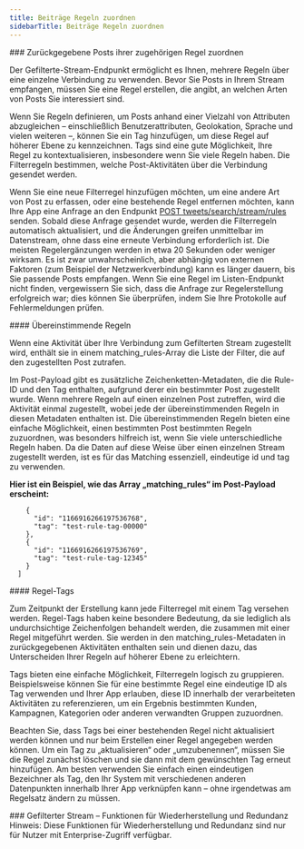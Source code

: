 ```yaml
---
title: Beiträge Regeln zuordnen
sidebarTitle: Beiträge Regeln zuordnen
---
```


<div id="matching-returned-posts-to-their-associated-rule">
  ### Zurückgegebene Posts ihrer zugehörigen Regel zuordnen
</div>

Der Gefilterte-Stream-Endpunkt ermöglicht es Ihnen, mehrere Regeln über eine einzelne Verbindung zu verwenden. Bevor Sie Posts in Ihrem Stream empfangen, müssen Sie eine Regel erstellen, die angibt, an welchen Arten von Posts Sie interessiert sind.

Wenn Sie Regeln definieren, um Posts anhand einer Vielzahl von Attributen abzugleichen – einschließlich Benutzerattributen, Geolokation, Sprache und vielen weiteren –, können Sie ein Tag hinzufügen, um diese Regel auf höherer Ebene zu kennzeichnen. Tags sind eine gute Möglichkeit, Ihre Regel zu kontextualisieren, insbesondere wenn Sie viele Regeln haben. Die Filterregeln bestimmen, welche Post-Aktivitäten über die Verbindung gesendet werden.

Wenn Sie eine neue Filterregel hinzufügen möchten, um eine andere Art von Post zu erfassen, oder eine bestehende Regel entfernen möchten, kann Ihre App eine Anfrage an den Endpunkt [POST tweets/search/stream/rules](/de/x-api/posts/filtered-stream#post-2-tweets-search-stream-rules) senden. Sobald diese Anfrage gesendet wurde, werden die Filterregeln automatisch aktualisiert, und die Änderungen greifen unmittelbar im Datenstream, ohne dass eine erneute Verbindung erforderlich ist. Die meisten Regelergänzungen werden in etwa 20 Sekunden oder weniger wirksam. Es ist zwar unwahrscheinlich, aber abhängig von externen Faktoren (zum Beispiel der Netzwerkverbindung) kann es länger dauern, bis Sie passende Posts empfangen. Wenn Sie eine Regel im Listen-Endpunkt nicht finden, vergewissern Sie sich, dass die Anfrage zur Regelerstellung erfolgreich war; dies können Sie überprüfen, indem Sie Ihre Protokolle auf Fehlermeldungen prüfen.

<div id="matching-rules">
  #### Übereinstimmende Regeln
</div>

Wenn eine Aktivität über Ihre Verbindung zum Gefilterten Stream zugestellt wird, enthält sie in einem matching\_rules-Array die Liste der Filter, die auf den zugestellten Post zutrafen.

Im Post-Payload gibt es zusätzliche Zeichenketten-Metadaten, die die Rule-ID und den Tag enthalten, aufgrund derer ein bestimmter Post zugestellt wurde. Wenn mehrere Regeln auf einen einzelnen Post zutreffen, wird die Aktivität einmal zugestellt, wobei jede der übereinstimmenden Regeln in diesen Metadaten enthalten ist. Die übereinstimmenden Regeln bieten eine einfache Möglichkeit, einen bestimmten Post bestimmten Regeln zuzuordnen, was besonders hilfreich ist, wenn Sie viele unterschiedliche Regeln haben. Da die Daten auf diese Weise über einen einzelnen Stream zugestellt werden, ist es für das Matching essenziell, eindeutige id und tag zu verwenden.

**Hier ist ein Beispiel, wie das Array „matching\_rules“ im Post-Payload erscheint:**
 

```"matching_rules": [
    {
      "id": "1166916266197536768",
      "tag": "test-rule-tag-00000"
    },
    {
      "id": "1166916266197536769",
      "tag": "test-rule-tag-12345"
    }
  ]
```

<div id="rule-tags">
  #### Regel-Tags
</div>

Zum Zeitpunkt der Erstellung kann jede Filterregel mit einem Tag versehen werden. Regel-Tags haben keine besondere Bedeutung, da sie lediglich als undurchsichtige Zeichenfolgen behandelt werden, die zusammen mit einer Regel mitgeführt werden. Sie werden in den matching\_rules-Metadaten in zurückgegebenen Aktivitäten enthalten sein und dienen dazu, das Unterscheiden Ihrer Regeln auf höherer Ebene zu erleichtern. 

Tags bieten eine einfache Möglichkeit, Filterregeln logisch zu gruppieren. Beispielsweise können Sie für eine bestimmte Regel eine eindeutige ID als Tag verwenden und Ihrer App erlauben, diese ID innerhalb der verarbeiteten Aktivitäten zu referenzieren, um ein Ergebnis bestimmten Kunden, Kampagnen, Kategorien oder anderen verwandten Gruppen zuzuordnen.

Beachten Sie, dass Tags bei einer bestehenden Regel nicht aktualisiert werden können und nur beim Erstellen einer Regel angegeben werden können. Um ein Tag zu „aktualisieren“ oder „umzubenennen“, müssen Sie die Regel zunächst löschen und sie dann mit dem gewünschten Tag erneut hinzufügen. Am besten verwenden Sie einfach einen eindeutigen Bezeichner als Tag, den Ihr System mit verschiedenen anderen Datenpunkten innerhalb Ihrer App verknüpfen kann – ohne irgendetwas am Regelsatz ändern zu müssen.

<div id="filtered-stream-recovery-and-redundancy-features">
  ### Gefilterter Stream – Funktionen für Wiederherstellung und Redundanz
</div>

<Note>
  Hinweis: Diese Funktionen für Wiederherstellung und Redundanz sind nur für Nutzer mit Enterprise-Zugriff verfügbar.
</Note>